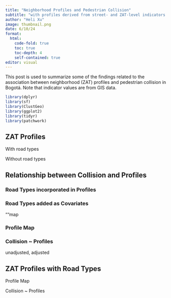 ```yaml
---
title: "Neighborhood Profiles and Pedestrian Collision"
subtitle: "with profiles derived from street- and ZAT-level indicators in Bogotá"
author: "Heli Xu"
image: thumbnail.png
date: 6/10/24
format: 
  html:
    code-fold: true
    toc: true
    toc-depth: 4
    self-contained: true
editor: visual
---
```


This post is used to summarize some of the findings related to the association between neighborhood (ZAT) profiles and pedestrian collision in Bogotá. Note that indicator values are from GIS data.

```r
library(dplyr)
library(sf)
library(ClustGeo)
library(ggplot2)
library(tidyr)
library(patchwork)
```

## ZAT Profiles

With road types

Without road types

## Relationship between Collision and Profiles

### Road Types incorporated in Profiles

### Road Types added as Covariates

""map

### Profile Map

### Collision \~ Profiles

unadjusted, adjusted

## ZAT Profiles with Road Types

Profile Map

Collision \~ Profiles
